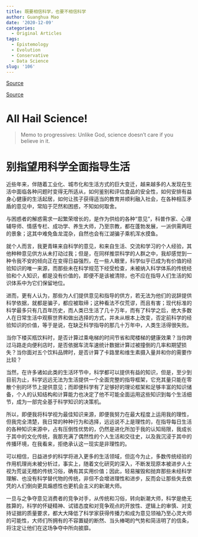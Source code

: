 ```yaml
---
title: 既要相信科学，也要不相信科学
author: Guanghua Mao
date: '2020-12-09'
categories:
  - Original Articles
tags:
  - Epistemology
  - Evolution
  - Conservative
  - Data Science
slug: '106'
---
```


[Source](https://www.nationalreview.com/g-file/all-hail-science-jonah-goldberg/)

[Source](http://headsalon.org/archives/1630.html)

# All Hail Science!

>Memo to progressives: Unlike God, science doesn’t care if you believe in it.

# 别指望用科学全面指导生活

近些年来，伴随着工业化、城市化和生活方式的巨大变迁，越来越多的人发现在生活中面临各种问题时变得无所适从，如何鉴别和评估食品的安全性，如何安排有益身心健康的生活起居，如何让孩子获得适当的教育并顺利融入社会，在各种相互矛盾的意见中，常陷于茫然和困惑，不知如何取舍。

与困惑者的解惑需求一起繁荣增长的，是作为供给的各种“意见”，科普作家、心理辅导师、情感专栏、成功学、养生大师，乃至宗教，都在蓬勃发展，一派供需两旺的景象；这其中难免鱼龙混杂，自然也会有江湖骗子乘机浑水摸鱼。

就个人而言，我更青睐来自科学的意见，和来自生活、交流和学习的个人经验，其他种种意见供方从未打动过我；但是，在同样推崇科学的人群之中，我却感觉到一种令我不安的倾向正在变得日益强烈，在一些人眼里，科学似乎已成为有价值的经验知识的唯一来源，而那些未在科学规范下经受检查，未被纳入科学体系的传统经验和个人知识，都是没有价值的，即便不是该被清除，也不应在指导人们生活的知识体系中为它们保留地位。

进而，更有人认为，那些为人们提供意见和指导的供方，若无法为他们的说辞提供科学依据，就都是骗子，都应被取缔；这种看法不仅荒谬，而且有害；现代标准的科学最多只有几百年历史，而人类已生活了几十万年，而有了科学之后，绝大多数人在日常生活中观察世界和做出选择的方式，并未从根本上改变，否定前科学的经验知识的价值，等于是说，在缺乏科学指导的那几十万年中，人类生活得很失败。

当你下楼买瓶饮料时，是否计算过乘电梯的时间节省和爬楼梯的健康效果？当你跨过马路走向便利店时，是否依据车流车速统计数据计算过被撞倒的几率和期望损失？当你面对五个饮料品牌时，是否计算了卡路里和维生素摄入量并和你的需要作比较？

当然，在许多诸如此类的生活环节中，科学都可以提供有益的知识，但是，至少到目前为止，科学远远无法为生活提供一个全面完整的指导框架，它充其量只能在零散个别的环节上提供意见；而即便科学有了足够好的理论框架和足够丰富的知识储备，个人的认知结构和计算能力也决定了他不可能全面运用这些知识到每个生活细节，成为一部完全基于科学知识的决策机。

所以，即便我将科学视为最佳知识来源，即便我努力在最大程度上运用我的理性，但我完全清楚，我日常的种种行为和选择，远远说不上是理性的，在指导每日生活的各种知识来源中，占有压倒性优势的，仍然是进化所加于我的认知局限，我成长于其中的文化传统，我那充满了偶然性的个人生活和交往史，以及我沉浸于其中的传播环境，在我看来，拒绝承认这一现实是非理性的。

可以相信，日益进步的科学将进入更多的生活领域，但迄今为止，多数传统经验的作用机理尚未被分析过，事实上，随着文化研究的深入，不断发现原本被进步人士视为荒诞无稽的传统习俗，确有其实用价值；因此，轻易摧毁和抛弃那些未经科学理解、也没有科学替代物的传统，非但不会增进理性和进步，反而会让那些失去依凭的人们倒向更具煽惑性也更机会主义的新潮大师。

一旦与之争夺意见消费者的竞争对手，从传统和习俗，转向新潮大师，科学是绝无胜算的，科学的怀疑精神、试错态度和对竞争观点的开放性、逻辑上的审慎、对支持证据的质量要求，都大大降低了科学家获得传播力和成为意见领袖乃至心灵大师的可能性，大师们所拥有的不容置疑的断然、当头棒喝的气势和简洁明了的信条，将注定让他们在这场争夺中所向披靡。



